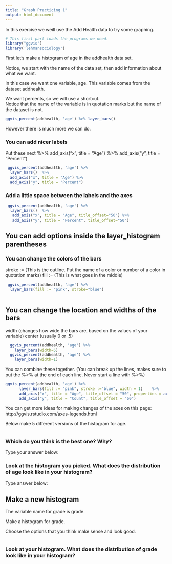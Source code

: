 ```yaml
---
title: "Graph Practicing 1"
output: html_document
---
```


In this exercise we weill use the Add Health data to try some graphing. 
 
```r
# This first part loads the programs we need.
library("ggvis")
library('lehmansociology')

```


First let's make a histogram of age in the addhealth data set. 

Notice, we start with the name of the data set, then add information about what we want.

In this case we want one variable, age. 
This variable comes from the dataset addhealth.

We want percents, so we will use a shortcut.  
Notice that the name of the variable is in quotation marks but the name of the dataset is not.

````r
ggvis_percent(addhealth, 'age') %>% layer_bars()

````

However there is much more we can do.

### You can add nicer labels
Put these next
 %>% add_axis("x", title = "Age") 
 %>% add_axis("y", title = "Percent")
```r
 ggvis_percent(addhealth, 'age') %>% 
  layer_bars()  %>% 
  add_axis("x", title = "Age") %>% 
  add_axis("y", title = "Percent") 


```

### Add a little space between the labels and the axes

```r
 ggvis_percent(addhealth, 'age') %>% 
  layer_bars()  %>%
   add_axis("x", title = "Age", title_offset="50") %>% 
   add_axis("y", title = "Percent", title_offset="50") 


```

##   You can add options inside the layer_histogram parentheses
### You can change the colors of the bars
stroke :=    (This is the outline. Put the name of a color or number of a color in quotation marks)
fill :=   (This is what goes in the middle)


```r

 ggvis_percent(addhealth, 'age') %>% 
  layer_bars(fill := "pink", stroke="blue")
 
```

##   You can change the location and widths of the bars
   width    (changes how wide the bars are, based on the values of your variable)
   center   (usually 0 or .5)

```r
  ggvis_percent(addhealth, 'age') %>% 
    layer_bars(width=5)
  ggvis_percent(addhealth, 'age') %>% 
    layer_bars(width=1)
```

You can combine these together.
(You can break up the lines, makes sure to put the %>%  at the end of each line. Never start a line with %>%)

```r
ggvis_percent(addhealth, 'age') %>% 
      layer_bars(fill := "pink", stroke :="blue", width = 1)    %>%
      add_axis("x", title = "Age", title_offset = "50", properties = axis_props(labels = list(fill = "blue"))) %>% 
      add_axis("y", title = "Count", title_offset = "60") 

```

You can get more ideas for making changes of the axes on this page:
http://ggvis.rstudio.com/axes-legends.html



Below make 5 different versions of the histogram for age.

```r


```



### Which do you think is the best one? Why? 
Type your answer below:



### Look at the histogram you picked.  What does the distribution of age look like in your histogram?
Type answer below:

## Make a new histogram
The variable name for grade is grade.

Make a histogram for grade.

Choose the options that you think make sense and look good.


```r


```
### Look at your histogram.  What does the distribution of grade look like in your histogram?



```r


```

```r


```

```r


```

